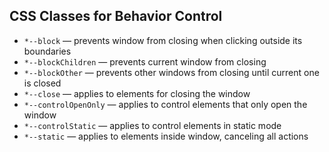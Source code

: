 ## CSS Classes for Behavior Control

- `*--block` — prevents window from closing when clicking outside its boundaries
- `*--blockChildren` — prevents current window from closing
- `*--blockOther` — prevents other windows from closing until current one is closed
- `*--close` — applies to elements for closing the window
- `*--controlOpenOnly` — applies to control elements that only open the window
- `*--controlStatic` — applies to control elements in static mode
- `*--static` — applies to elements inside window, canceling all actions
